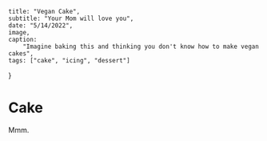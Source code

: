 
    title: "Vegan Cake",
    subtitle: "Your Mom will love you",
    date: "5/14/2022",
    image,
    caption:
        "Imagine baking this and thinking you don't know how to make vegan cakes",
    tags: ["cake", "icing", "dessert"]
}

# Cake

Mmm.
